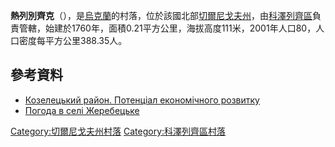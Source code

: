 {{coord|50|52|48|N|31|8|34|E|scale:100000|display=title}}

'''熱列別齊克'''（{{lang-uk|Жеребецьке}}），是[[烏克蘭|烏克蘭]]的村落，位於該國北部[[切爾尼戈夫州|切爾尼戈夫州]]，由[[科澤列齊區|科澤列齊區]]負責管轄，始建於1760年，面積0.21平方公里，海拔高度111米，2001年人口80，人口密度每平方公里388.35人。

==參考資料==
*[http://cg.gov.ua/web_docs/1/2014/03/docs/KOZELETS.PDF Козелецький район. Потенціал економічного розвитку] {{Wayback|url=http://cg.gov.ua/web_docs/1/2014/03/docs/KOZELETS.PDF |date=20151222113731 }}
* [http://weather.in.ua/ua/chernigovskaja/7711 Погода в селі Жеребецьке] {{Wayback|url=http://weather.in.ua/ua/chernigovskaja/7711 |date=20111220095240 }}

[[Category:切爾尼戈夫州村落|Category:切爾尼戈夫州村落]]
[[Category:科澤列齊區村落|Category:科澤列齊區村落]]


{{Chernihiv-geo-stub}}